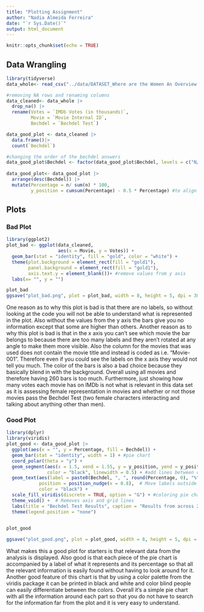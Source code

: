 ```yaml
---
title: "Plotting Assignment"
author: "Nadia Almeida Ferreira"
date: "`r Sys.Date()`"
output: html_document
---
```


```r
knitr::opts_chunk$set(echo = TRUE)
```

## Data Wrangling

```r

library(tidyverse)
data_whole<- read_csv("../data/DATASET_Where are the Women An Overview of Female Representation in Popular Contemporary Animation Feature Films.csv")

```


```r
#removing NA rows and renaming columns
data_cleaned<- data_whole |>
  drop_na() |>
  rename(Votes = `IMDb Votes (in thousands)`,
         Movie = `Movie Internal ID`,
         Bechdel = `Bechdel Test`) 

data_good_plot <- data_cleaned |>
  data.frame()|>
  count(`Bechdel`) 

#changing the order of the bechdel answers
data_good_plot$Bechdel <- factor(data_good_plot$Bechdel, levels = c("N/A", "No", "Barely", "Yes"))
  
data_good_plot<- data_good_plot |>
  arrange(desc(Bechdel)) |>
  mutate(Percentage = n/ sum(n) * 100,
         y_position = cumsum(Percentage) - 0.5 * Percentage) #to align the percentages in the pie chart


```



## Plots

### Bad Plot
```r
library(ggplot2)
plot_bad <- ggplot(data_cleaned, 
                   aes(x = Movie, y = Votes)) +
  geom_bar(stat = "identity", fill = "gold", color = "white") +
  theme(plot.background = element_rect(fill = "gold1"),
        panel.background = element_rect(fill = "gold1"),
        axis.text.y = element_blank())+ #remove values from y axis 
  labs(x= "", y = "") 

plot_bad
ggsave("plot_bad.png", plot = plot_bad, width = 8, height = 5, dpi = 300)

```

One reason as to why this plot is bad is that there are no labels, so without looking at the code you will not be able to understand what is represented in the plot. Also without the values from the y axis the bars give you no information except that some are higher than others.
Another reason as to why this plot is bad is that in the x axis you can't see which movie the bar belongs to because there are too many labels and they aren't rotated at any angle to make them more visible. Also the column for the movies that was used does not contain the movie title and instead is coded as i.e. "Movie-001". Therefore even if you could see the labels on the x axis they would not tell you much.
The color of the bars is also a bad choice because they basically blend in with the background.
Overall using all movies and therefore having 260 bars is too much. Furthermore, just showing how many votes each movie has on IMDb is not what is relevant in this data set as it is assessing female representation in movies and whether or not those movies pass the Bechdel Test (two female characters interacting and talking about anything other than men). 


### Good Plot



```r
library(dplyr)
library(viridis)
plot_good <- data_good_plot |>
  ggplot(aes(x = "", y = Percentage, fill = Bechdel)) +
  geom_bar(stat = "identity", width = 1) + #pie chart
  coord_polar(theta = "y") +
  geom_segment(aes(x = 1.5, xend = 1.55, y = y_position, yend = y_position), 
               color = "black", linewidth = 0.5) + #add lines between chart and label
  geom_text(aes(label = paste0(Bechdel, ", ", round(Percentage, 0), "%"), y= y_position),  
            position = position_nudge(x = 0.8),  # Move labels outside of pie
            color = "black") +
  scale_fill_viridis(discrete = TRUE, option = "G") + #coloring pie chart
  theme_void() +  # Removes axis and grid lines
  labs(title = "Bechdel Test Results", caption = "Results from across 260 movies assessing whether they pass the Bechdel Test or not.") +
  theme(legend.position = "none") 


plot_good
  
ggsave("plot_good.png", plot = plot_good, width = 8, height = 5, dpi = 300, bg= "white")

```

What makes this a good plot for starters is that relevant data from the analysis is displayed. 
Also good is that each piece of the pie chart is accompanied by a label of what it represents and its percentage so that all the relevant information is easily found without having to look around for it.
Another good feature of this chart is that by using a color palette from the viridis package it can be printed in black and white and color blind people can easily differentiate between the colors. 
Overall it's a simple pie chart with all the information around each part so that you do not have to search for the information far from the plot and it is very easy to understand.   


